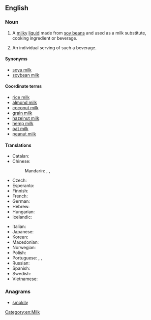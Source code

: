 ==English==
{{wikipedia}}

===Noun===
{{en-noun|s|-|head=[[soy]] [[milk]]}}

# {{context|uncountable|lang=en}} A [[milky]] [[liquid]] made from [[soy bean]]s and used as a milk substitute, cooking ingredient or beverage.
# {{context|countable|informal|lang=en}} An individual serving of such a beverage.

====Synonyms====
* [[soya milk]]
* [[soybean milk]]

====Coordinate terms====
* [[rice milk]]
* [[almond milk]]
* [[coconut milk]]
* [[grain milk]]
* [[hazelnut milk]]
* [[hemp milk]]
* [[oat milk]]
* [[peanut milk]]

====Translations====
{{trans-top|a beverage made from soy beans}}
* Catalan: {{t-|ca|llet de soia|f}}
* Chinese:
*: Mandarin: {{t|cmn|豆漿|sc=Hani}}, {{t|cmn|豆浆|tr=dòujiāng|sc=Hani}}, {{t|cmn|豆奶|tr=dòunǎi|sc=Hani}}
* Czech: {{t-|cs|sojové mléko|n}}
* Esperanto: {{t-|eo|sojlakto}}
* Finnish: {{t+|fi|soijamaito}}
* French: {{t+|fr|lait de soja|m}}
* German: {{t-|de|Sojamilch|f}}
* Hebrew: {{t-|he|חלב סויה|tr=khalav soya}}
* Hungarian: {{t+|hu|szójatej}}
* Icelandic: {{t-|is|sojamjólk|f}}
{{trans-mid}}
* Italian: {{t-|it|latte di soia|m}}
* Japanese: {{t+|ja|豆乳|tr=とうにゅう, tōnyū}}
* Korean: {{t+|ko|두유|tr=duyu|sc=Kore}}
* Macedonian: {{t-|mk|соино млеко|n|tr=sóino mléko}}
* Norwegian: {{t-|no|soyamelk|m|f}}
* Polish: {{t+|pl|mleko sojowe|n}}
* Portuguese: {{t-|pt|leite de soja|m}}, {{t|pt|bebida à base de soja|f}}, {{t|pt|bebida de soja|f}}
* Russian: {{t-|ru|соевое молоко|n|tr=sójevoje molokó|sc=Cyrl}}
* Spanish: {{t-|es|leche de soja|f}}
* Swedish: {{t+|sv|sojamjölk|c}}
* Vietnamese: {{t+|vi|sữa đậu nành}}
{{trans-bottom}}

===Anagrams===
* [[smokily#English|smokily]]

[[Category:en:Milk]]